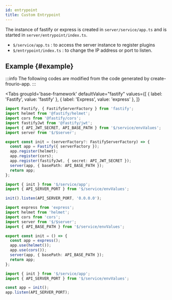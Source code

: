 ```yaml
---
id: entrypoint
title: Custom Entrypoint
---
```



The instance of fastify or express is created in `server/service/app.ts` and is started in `server/entrypoint/index.ts`.

- `$/service/app.ts` : to access the server instance to register plugins
- `$/entrypoint/index.ts` : to change the IP address or port to listen.

## Example {#example}

:::info
The following codes are modified from the code generated by create-frourio-app.
:::

<Tabs
  groupId='base-framework'
  defaultValue="fastify"
  values={[
    { label: 'Fastify', value: 'fastify' },
    { label: 'Express', value: 'express' },
  ]}
>
<TabItem value="fastify">

```ts title=$/service/app.ts
import Fastify, { FastifyServerFactory } from 'fastify';
import helmet from '@fastify/helmet';
import cors from '@fastify/cors';
import fastifyJwt from '@fastify/jwt';
import { API_JWT_SECRET, API_BASE_PATH } from '$/service/envValues';
import server from '$/$server';

export const init = (serverFactory?: FastifyServerFactory) => {
  const app = Fastify({ serverFactory });
  app.register(helmet);
  app.register(cors);
  app.register(fastifyJwt, { secret: API_JWT_SECRET });
  server(app, { basePath: API_BASE_PATH });
  return app;
};
```

```ts title=$/entrypoints/index.ts
import { init } from '$/service/app';
import { API_SERVER_PORT } from '$/service/envValues';

init().listen(API_SERVER_PORT, '0.0.0.0');
```

</TabItem>
<TabItem value="express">

```ts title=$/service/app.ts
import express from 'express';
import helmet from 'helmet';
import cors from 'cors';
import server from '$/$server';
import { API_BASE_PATH } from '$/service/envValues';

export const init = () => {
  const app = express();
  app.use(helmet());
  app.use(cors());
  server(app, { basePath: API_BASE_PATH });
  return app;
};
```

```ts title=$/entrypoints/index.ts
import { init } from '$/service/app';
import { API_SERVER_PORT } from '$/service/envValues';

const app = init();
app.listen(API_SERVER_PORT);
```

</TabItem>
</Tabs>
